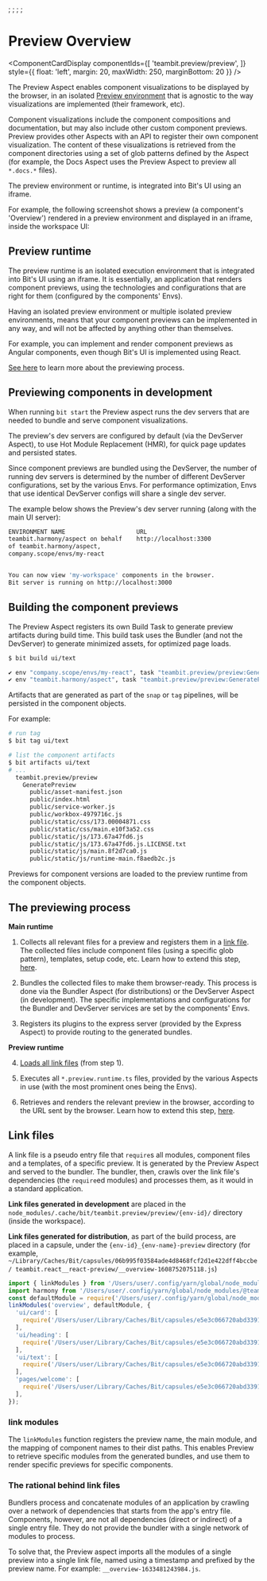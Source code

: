 ;
;
;
;

# Preview Overview

<ComponentCardDisplay componentIds={[
  'teambit.preview/preview',
]} style={{ float: 'left', margin: 20, maxWidth: 250, marginBottom: 20 }} />

The Preview Aspect enables component visualizations to be displayed by the browser, in an isolated [Preview environment](#preview-runtime) that is agnostic to the way visualizations are implemented (their framework, etc).

Component visualizations include the component compositions and documentation, but may also include other custom component previews. Preview provides other Aspects with an API to register their own component visualization. The content of these visualizations is retrieved from the component directories using a set of glob patterns defined by the Aspect (for example, the Docs Aspect uses the Preview Aspect to preview all `*.docs.*` files).

The preview environment or runtime, is integrated into Bit's UI using an iframe. 

For example, the following screenshot shows a preview (a component's 'Overview') rendered in a preview environment and displayed in an iframe, inside the workspace UI:



## Preview runtime

The preview runtime is an isolated execution environment that is integrated into Bit's UI using an iframe. It is essentially, an application that renders component previews, using the technologies and configurations that are right for them (configured by the components' Envs).

Having an isolated preview environment or multiple isolated preview environments, means that your component previews can be implemented in any way, and will not be affected by anything other than themselves.

For example, you can implement and render component previews as Angular components, even though Bit's UI is implemented using React.

[See here](#the-previewing-process) to learn more about the previewing process.

## Previewing components in development

When running `bit start` the Preview aspect runs the dev servers that are needed to bundle and serve component visualizations.

The preview's dev servers are configured by default (via the DevServer Aspect), to use Hot Module Replacement (HMR), for quick page updates and persisted states.

Since component previews are bundled using the DevServer, the number of running dev servers is determined by the number of different DevServer configurations, set by the various Envs.
For performance optimization, Envs that use identical DevServer configs will share a single dev server.

The example below shows the Preview's dev server running (along with the main UI server):

```bash {2}
ENVIRONMENT NAME                    URL                                  STATUS
teambit.harmony/aspect on behalf    http://localhost:3300                RUNNING
of teambit.harmony/aspect,
company.scope/envs/my-react


You can now view 'my-workspace' components in the browser.
Bit server is running on http://localhost:3000
```

## Building the component previews

The Preview Aspect registers its own Build Task to generate preview artifacts during build time. This build task uses the Bundler (and not the DevServer) to generate minimized assets, for optimized page loads.

```bash
$ bit build ui/text

✔ env "company.scope/envs/my-react", task "teambit.preview/preview:GeneratePreview" has completed successfully in 39s
✔ env "teambit.harmony/aspect", task "teambit.preview/preview:GeneratePreview" has completed successfully in 25s
```

Artifacts that are generated as part of the `snap` or `tag` pipelines, will be persisted in the component objects.

For example:

```bash
# run tag
$ bit tag ui/text

# list the component artifacts
$ bit artifacts ui/text
# ...
  teambit.preview/preview
    GeneratePreview
      public/asset-manifest.json
      public/index.html
      public/service-worker.js
      public/workbox-4979716c.js
      public/static/css/173.00004871.css
      public/static/css/main.e10f3a52.css
      public/static/js/173.67a47fd6.js
      public/static/js/173.67a47fd6.js.LICENSE.txt
      public/static/js/main.8f2d7ca0.js
      public/static/js/runtime-main.f8aedb2c.js
```

Previews for component versions are loaded to the preview runtime from the component objects.

## The previewing process

**Main runtime**

1. Collects all relevant files for a preview and registers them in a [link file](#link-files). The collected files include component files (using a specific glob pattern), templates, setup code, etc. Learn how to extend this step, [here](/register-custom-preview#register-files-for-bundling).

2. Bundles the collected files to make them browser-ready. This process is done via the Bundler Aspect (for distributions) or the DevServer Aspect (in development). The specific implementations and configurations for the Bundler and DevServer services are set by the components' Envs.

3. Registers its plugins to the express server (provided by the Express Aspect) to provide routing to the generated bundles.

**Preview runtime**

4. [Loads all link files](#link-modules) (from step 1).

5. Executes all `*.preview.runtime.ts` files, provided by the various Aspects in use (with the most prominent ones being the Envs).

6. Retrieves and renders the relevant preview in the browser, according to the URL sent by the browser. Learn how to extend this step, [here](/register-custom-preview#register-files-for-routing-and-rendering).



## Link files

A link file is a pseudo entry file that `require`s all modules, component files and a templates, of a specific preview. It is generated by the Preview Aspect and served to the bundler. The bundler, then, crawls over the link file's dependencies (the `require`ed modules) and processes them, as it would in a standard application.

**Link files generated in development** are placed in the `node_modules/.cache/bit/teambit.preview/preview/{env-id}/` directory (inside the workspace).

**Link files generated for distribution**, as part of the build process, are placed in a capsule, under the `{env-id}_{env-name}-preview` directory (for example, `~/Library/Caches/Bit/capsules/06b995f03584ade4d8468fcf2d1e422dff4bccbe/ teambit.react__react-preview/__overview-1608752075118.js`)

```ts title="__overview-1633481243984.js"
import { linkModules } from '/Users/user/.config/yarn/global/node_modules/@teambit/preview/dist/preview.preview.runtime.js';
import harmony from '/Users/user/.config/yarn/global/node_modules/@teambit/harmony/dist/index.js';
const defaultModule = require('/Users/user/.config/yarn/global/node_modules/@teambit/react/dist/docs/index.js');
linkModules('overview', defaultModule, {
  'ui/card': [
    require('/Users/user/Library/Caches/Bit/capsules/e5e3c066720abd3391b917ed141cc7c7163b17ce/company.demo_ui_card_@1.0.1/dist/card.docs.mdx'),
  ],
  'ui/heading': [
    require('/Users/user/Library/Caches/Bit/capsules/e5e3c066720abd3391b917ed141cc7c7163b17ce/company.demo_ui_heading@0.0.1/dist/heading.docs.mdx'),
  ],
  'ui/text': [
    require('/Users/user/Library/Caches/Bit/capsules/e5e3c066720abd3391b917ed141cc7c7163b17ce/company.demo_ui_text@1.0.1/dist/text.docs.mdx'),
  ],
  'pages/welcome': [
    require('/Users/user/Library/Caches/Bit/capsules/e5e3c066720abd3391b917ed141cc7c7163b17ce/company.demo_pages_welcome@1.0.0/dist/welcome.docs.mdx'),
  ],
});
```

### link modules

The `linkModules` function registers the preview name, the main module, and the mapping of component names to their dist paths. This enables Preview to retrieve specific modules from the generated bundles, and use them to render specific previews for specific components.

### The rational behind link files

Bundlers process and concatenate modules of an application by crawling over a network of dependencies that starts from the app's entry file. Components, however, are not all dependencies (direct or indirect) of a single entry file. They do not provide the bundler with a single network of modules to process.



To solve that, the Preview aspect imports all the modules of a single preview into a single link file, named using a timestamp and prefixed by the preview name. For example: `__overview-1633481243984.js`.


